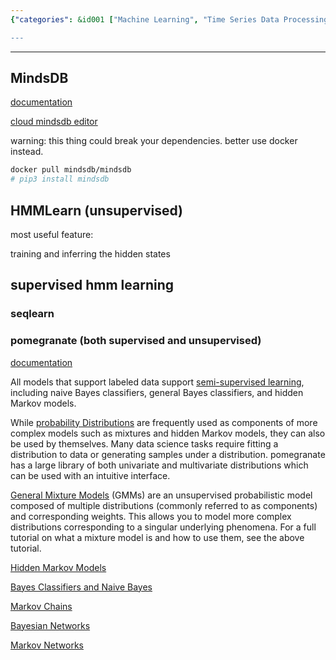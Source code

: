 ```yaml
---
{"categories": &id001 ["Machine Learning", "Time Series Data Processing", "Hidden Markov Models", "Python Library", "Probability Models", "Univariate Distributions", "Multivariate Distributions"], "category": "Machine Learning", "date": "2022-09-17 08:09:19", "description": "In this article, the author compares MindsDB and Pomegranate. MindsDB is a platform that specializes in machine learning using time series data processing with hidden Markov models. On the other hand, Pomegranate is a Python library that provides probability models like mixture and hidden Markov models for univariate and multivariate distributions.", "tags": *id001, "title": "mindsdb, in-database machine learning, hidden markov model for time series processing, output a label as such for each element in the time series"}

---
```


------

## MindsDB

[documentation](https://docs.mindsdb.com/)

[cloud mindsdb editor](https://cloud.mindsdb.com/editor)

warning: this thing could break your dependencies. better use docker instead.

```bash
docker pull mindsdb/mindsdb
# pip3 install mindsdb

```

## HMMLearn (unsupervised)

most useful feature:

training and inferring the hidden states

## supervised hmm learning

### seqlearn

### pomegranate (both supervised and unsupervised)

[documentation](https://pomegranate.readthedocs.io)

All models that support labeled data support [semi-supervised learning](https://pomegranate.readthedocs.io/en/latest/semisupervised.html), including naive Bayes classifiers, general Bayes classifiers, and hidden Markov models.

While [probability Distributions](https://pomegranate.readthedocs.io/en/latest/Distributions.html#) are frequently used as components of more complex models such as mixtures and hidden Markov models, they can also be used by themselves. Many data science tasks require fitting a distribution to data or generating samples under a distribution. pomegranate has a large library of both univariate and multivariate distributions which can be used with an intuitive interface.

[General Mixture Models](https://pomegranate.readthedocs.io/en/latest/GeneralMixtureModel.html) (GMMs) are an unsupervised probabilistic model composed of multiple distributions (commonly referred to as components) and corresponding weights. This allows you to model more complex distributions corresponding to a singular underlying phenomena. For a full tutorial on what a mixture model is and how to use them, see the above tutorial.

[Hidden Markov Models](https://pomegranate.readthedocs.io/en/latest/HiddenMarkovModel.html)

[Bayes Classifiers and Naive Bayes](https://pomegranate.readthedocs.io/en/latest/NaiveBayes.html)

[Markov Chains](https://pomegranate.readthedocs.io/en/latest/MarkovChain.html)

[Bayesian Networks](https://pomegranate.readthedocs.io/en/latest/BayesianNetwork.html)

[Markov Networks](https://pomegranate.readthedocs.io/en/latest/MarkovNetwork.html)

